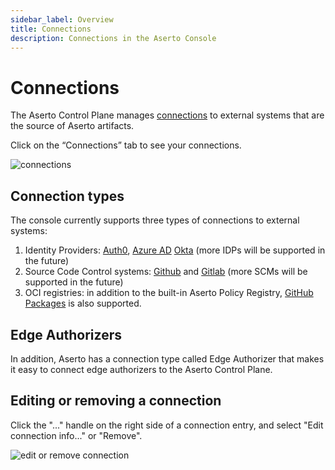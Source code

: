 ```yaml
---
sidebar_label: Overview
title: Connections
description: Connections in the Aserto Console
---
```


# Connections

The Aserto Control Plane manages [connections](/docs/v1/overview/connections) to external systems that are
the source of Aserto artifacts.

Click on the “Connections” tab to see your connections.

![connections](/connections.png)

## Connection types

The console currently supports three types of connections to external systems:
1. Identity Providers: [Auth0](/docs/v1/aserto-console/connections/setup-auth0), [Azure AD](/docs/v1/aserto-console/connections/setup-azuread) [Okta](/docs/v1/aserto-console/connections/setup-okta) (more IDPs will be supported in the future)
2. Source Code Control systems: [Github](/docs/v1/aserto-console/connections/setup-github) and [Gitlab](/docs/v1/aserto-console/connections/setup-gitlab) (more SCMs will be supported in the future)
3. OCI registries: in addition to the built-in Aserto Policy Registry, [GitHub Packages](/docs/v1/aserto-console/connections/setup-ghcr) is also supported.

## Edge Authorizers

In addition, Aserto has a connection type called Edge Authorizer that makes it easy to connect edge authorizers to the Aserto Control Plane.

## Editing or removing a connection

Click the "..." handle on the right side of a connection entry, and select "Edit connection info..." or "Remove".

![edit or remove connection](/edit-or-remove-connection.png)
